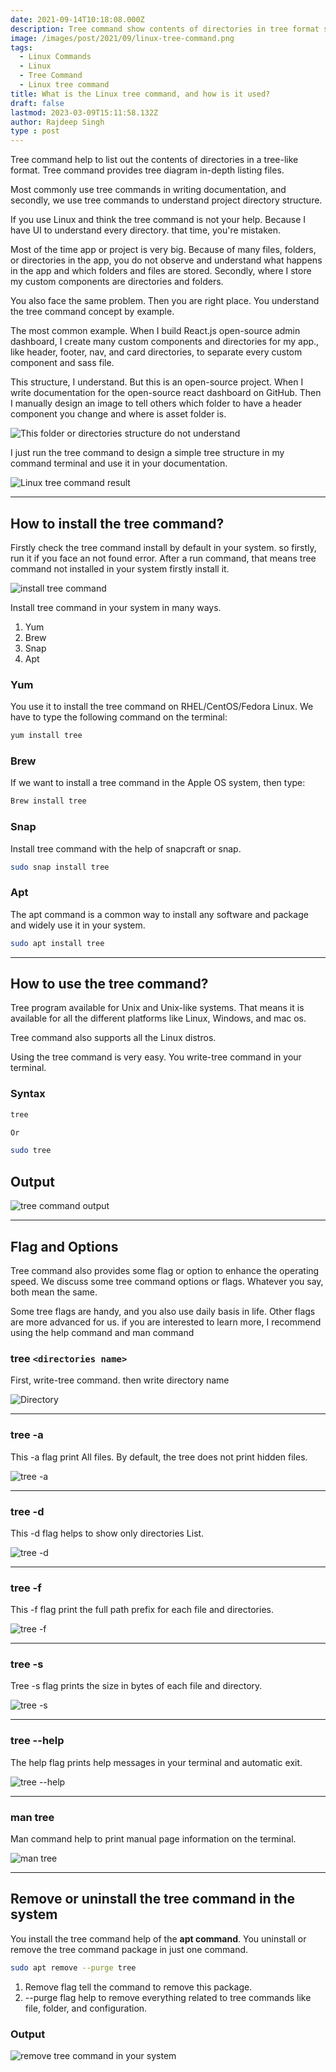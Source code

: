 ```yaml
---
date: 2021-09-14T10:18:08.000Z
description: Tree command show contents of directories in tree format structure.
image: /images/post/2021/09/linux-tree-command.png
tags:
  - Linux Commands
  - Linux
  - Tree Command
  - Linux tree command
title: What is the Linux tree command, and how is it used?
draft: false
lastmod: 2023-03-09T15:11:58.132Z
author: Rajdeep Singh
type : post
---
```


Tree command help to list out the contents of directories in a tree-like format.
Tree command provides tree diagram in-depth listing files.

Most commonly use tree commands in writing documentation, and secondly, we use
tree commands to understand project directory structure.

If you use Linux and think the tree command is not your help. Because I have UI
to understand every directory. that time, you're mistaken.

Most of the time app or project is very big. Because of many files, folders, or
directories in the app, you do not observe and understand what happens in the
app and which folders and files are stored. Secondly, where I store my custom
components are directories and folders.

You also face the same problem. Then you are right place. You understand the
tree command concept by example.

The most common example. When I build React.js open-source admin dashboard, I
create many custom components and directories for my app., like header, footer,
nav, and card directories, to separate every custom component and sass file.

This structure, I understand. But this is an open-source project. When I write
documentation for the open-source react dashboard on GitHub. Then I manually
design an image to tell others which folder to have a header component you
change and where is asset folder is.

![This folder or directories structure do not understand](/images/post/2021/09/array.png "This folder or directories structure do not understand")

I just run the tree command to design a simple tree structure in my command
terminal and use it in your documentation.

![Linux tree command result](/images/post/2021/09/carbon.png "Linux tree command result")

---

## How to install the tree command?

Firstly check the tree command install by default in your system. so firstly,
run it if you face an not found error. After a run command, that means tree
command not installed in your system firstly install it.

![install tree command](/images/post/2021/09/tree-command.png "install tree command")

Install tree command in your system in many ways.

1. Yum
2. Brew
3. Snap
4. Apt

### Yum

You use it to install the tree command on RHEL/CentOS/Fedora Linux. We have to
type the following command on the terminal:

```bash
yum install tree
```

### Brew

If we want to install a tree command in the Apple OS system, then type:

```bash
Brew install tree
```

### Snap

Install tree command with the help of snapcraft or snap.

```bash
sudo snap install tree
```

### Apt

The apt command is a common way to install any software and package and widely
use it in your system.

```bash
sudo apt install tree
```

---

## How to use the tree command?

Tree program available for Unix and Unix-like systems. That means it is
available for all the different platforms like Linux, Windows, and mac os.

Tree command also supports all the Linux distros.

Using the tree command is very easy. You write-tree command in your terminal.

### Syntax

```bash
tree

Or

sudo tree
```

## Output

![tree command output](/images/post/2021/09/Terminal.png "tree command output")

---

## Flag and Options

Tree command also provides some flag or option to enhance the operating speed.
We discuss some tree command options or flags. Whatever you say, both mean the
same.

Some tree flags are handy, and you also use daily basis in life. Other flags are
more advanced for us. if you are interested to learn more, I recommend using the
help command and man command

### tree `<directories name>`

First, write-tree command. then write directory name

![Directory](/images/post/2021/09/man-command-for-tree--2-.png "directory")

---

### tree -a

This -a flag print All files. By default, the tree does not print hidden files.

![tree -a](/images/post/2021/09/Terminal-tree--a--1-.png "tree -a")

---

### tree -d

This -d flag helps to show only directories List.

![tree -d](/images/post/2021/09/Terminal-tree--a.png "tree -d")

---

### tree -f

This -f flag print the full path prefix for each file and directories.

![tree -f](/images/post/2021/09/Terminal-tree--f.png "tree -f")

---

### tree -s

Tree -s flag prints the size in bytes of each file and directory.

![tree -s](/images/post/2021/09/Terminal-tree--s.png "tree -s")

---

### tree --help

The help flag prints help messages in your terminal and automatic exit.

![tree --help](/images/post/2021/09/Terminal-tree---help.png "tree --help")

---

### man tree

Man command help to print manual page information on the terminal.

![man tree](/images/post/2021/09/man-command-for-tree--1-.png "man tree")

---

## Remove or uninstall the tree command in the system

You install the tree command help of the **apt command**. You uninstall or
remove the tree command package in just one command.

```bash
sudo apt remove --purge tree
```

1. Remove flag tell the command to remove this package.
2. --purge flag help to remove everything related to tree commands like file,
   folder, and configuration.

### Output

![remove tree command in your system](/images/post/2021/09/remove.png "remove tree command in your system")
